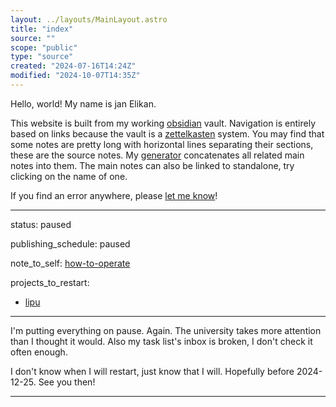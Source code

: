 ```yaml
---
layout: ../layouts/MainLayout.astro
title: "index"
source: ""
scope: "public"
type: "source"
created: "2024-07-16T14:24Z"
modified: "2024-10-07T14:35Z"
---
```



<NoteMeta name="hello-world" source="" scope="public" type="main" created="2024-06-13T19:58Z" modified="2024-07-16T14:27Z" />

Hello, world! My name is jan Elikan.

This website is built from my working [obsidian](/obsidian) vault. Navigation is entirely based on links because the vault is a [zettelkasten](/zettelkasten) system. You may find that some notes are pretty long with horizontal lines separating their sections, these are the source notes. My [generator](https://github.com/janElikan/site-builder) concatenates all related main notes into them. The main notes can also be linked to standalone, try clicking on the name of one.

If you find an error anywhere, please [let me know](/contact)!

---

<NoteMeta name="now" source="" scope="public" type="main" created="2024-07-16T14:24Z" modified="2024-10-07T14:35Z" />

status: paused

publishing_schedule: paused

note_to_self: [how-to-operate](/how-to-operate)

projects_to_restart:
- [lipu](/lipu)

---

<NoteMeta name="pausing-again" source="" scope="public" type="main" created="2024-10-07T14:35Z" modified="2024-10-07T14:39Z" />

I'm putting everything on pause. Again. The university takes more attention than I thought it would. Also my task list's inbox is broken, I don't check it often enough.

I don't know when I will restart, just know that I will. Hopefully before 2024-12-25. See you then!

---

<NoteMeta name="brainmade-mark" source="https://brainmade.org/" scope="public" type="main" created="2024-08-13T10:04Z" modified="2024-08-13T10:10Z" />

<a href="https://brainmade.org/">
<svg width="256" height="80" viewBox="0 0 256 80" fill="none" xmlns="http://www.w3.org/2000/svg">
<g clip-path="url(#clip0_4_23)">
<path d="M52.612 78.7824H23.33C21.9166 78.7824 20.7709 77.6368 20.7709 76.2235V68.5467H12.7969C11.3836 68.5467 10.2378 67.401 10.2378 65.9877V55.3135L1.41666 50.9172C0.0382205 50.2291 -0.424107 48.488 0.431411 47.2068L10.2378 32.4928V28.1426C10.2412 12.599 22.8433 0.000244141 38.3878 0.000244141C53.9322 0.000244141 66.5344 12.599 66.5377 28.1426C65.9063 55.9671 55.7774 51.6594 55.3571 62.1884L55.1711 76.2235C55.1617 76.9301 54.8846 77.5699 54.4215 78.0329C53.9584 78.496 53.3187 78.7824 52.612 78.7824ZM25.8891 73.6645H50.0529L50.3386 59.1231C50.0761 52.467 62.0549 50.8795 61.4196 28.3885C61.0605 15.6763 51.1058 5.11757 38.3878 5.11757C25.6698 5.11757 15.359 15.4253 15.356 28.1426V33.2605C15.3552 33.7658 15.2057 34.2598 14.9261 34.6807L6.29684 47.6213L13.9408 51.4418C14.8085 51.8754 15.3565 52.7622 15.356 53.7321V63.4288H23.33C24.7433 63.4288 25.8891 64.5744 25.8891 65.9877V73.6645Z" fill="var(--color-text)"/>
<path d="M40.3721 58.2219V38.9335C40.4904 38.9335 40.6087 38.9524 40.727 38.9524C50.4958 38.9397 57.7768 29.9404 55.7494 20.3848C55.555 19.4713 54.8413 18.7576 53.9278 18.5633C45.8216 16.8321 37.8066 21.8546 35.8299 29.904C35.8064 29.8804 35.7873 29.8543 35.7637 29.8306C32.09 26.1425 26.7949 24.5718 21.7042 25.6601C20.7906 25.8544 20.0769 26.5681 19.8826 27.4816C17.8553 37.0362 25.1347 46.0349 34.9026 46.0492C35.1392 46.0492 35.3947 46.0208 35.6407 46.009V58.2219H40.3721ZM43.211 26.0788C45.3532 23.9341 48.3082 22.8043 51.3349 22.9728C51.6841 29.3127 46.4475 34.5501 40.1072 34.2023C39.9298 31.1748 41.06 28.2168 43.211 26.0788ZM27.4032 38.1931C25.2499 36.0557 24.1149 33.0987 24.2852 30.0696C30.6292 29.7121 35.8718 34.9555 35.5129 41.2991C32.4895 41.4687 29.5401 40.3385 27.4032 38.1931Z" fill="var(--color-text)"/>
<path d="M104.235 24.6122C104.235 27.7406 103.191 30.1603 101.102 31.8712C99.0136 33.5821 96.1129 34.4375 92.4 34.4375H77.0625V0H91.0947C94.8366 0 97.6648 0.733233 99.5792 2.1997C101.508 3.64987 102.473 5.80069 102.473 8.65215C102.473 10.6074 101.987 12.2613 101.015 13.6137C100.058 14.9498 98.593 15.8541 96.6205 16.3267C99.1006 16.6525 100.986 17.5324 102.277 18.9663C103.582 20.3839 104.235 22.2658 104.235 24.6122ZM96.0114 9.62979C96.0114 8.08185 95.569 6.98201 94.6843 6.33024C93.8141 5.67848 92.516 5.3526 90.7901 5.3526H83.4803V13.8825H90.8336C92.6466 13.8825 93.9591 13.5322 94.7713 12.8316C95.598 12.1146 96.0114 11.0474 96.0114 9.62979ZM97.7953 24.05C97.7953 20.8238 95.7358 19.2107 91.6168 19.2107H83.4803V29.0849H91.8561C93.9156 29.0849 95.4167 28.6694 96.3595 27.8384C97.3167 26.9911 97.7953 25.7283 97.7953 24.05Z" fill="var(--color-text)"/>
<path d="M130.319 34.4375L123.206 21.3615H115.678V34.4375H109.26V0H124.576C128.231 0 131.052 0.888026 133.039 2.66408C135.026 4.42384 136.019 6.95756 136.019 10.2653C136.019 12.6768 135.41 14.7624 134.192 16.5222C132.974 18.2656 131.327 19.4144 129.253 19.9684L137.542 34.4375H130.319ZM129.558 10.5586C129.558 7.25086 127.673 5.59701 123.902 5.59701H115.678V15.7645H124.076C125.874 15.7645 127.237 15.3083 128.166 14.3958C129.094 13.4833 129.558 12.2043 129.558 10.5586Z" fill="var(--color-text)"/>
<path d="M163.127 34.4375L160.407 25.6387H148.724L146.005 34.4375H139.587L150.769 0H158.34L169.479 34.4375H163.127ZM154.555 5.30372L154.424 5.84142C154.279 6.42801 154.105 7.09606 153.902 7.84559C153.699 8.59512 152.452 12.7175 150.16 20.2128H158.971L155.947 10.3141L155.012 6.99015L154.555 5.30372Z" fill="var(--color-text)"/>
<path d="M173.656 34.4375V0H180.074V34.4375H173.656Z" fill="var(--color-text)"/>
<path d="M204.723 34.4375L191.365 7.91891C191.626 10.4934 191.756 12.5627 191.756 14.127V34.4375H186.057V0H193.388L206.942 26.7386C206.681 24.2782 206.55 22.0377 206.55 20.0173V0H212.25V34.4375H204.723Z" fill="var(--color-text)"/>
<path d="M105.259 78.75V58.0667C105.259 57.5985 105.259 57.1302 105.259 56.662C105.274 56.1938 105.351 54.1836 105.489 50.6314C104.399 54.9747 103.593 58.0021 103.071 59.7136L97.2209 78.75H92.3844L86.5346 59.7136L84.0702 50.6314C84.2545 54.3773 84.3466 56.8557 84.3466 58.0667V78.75H78.3125V44.625H87.4097L93.2136 63.7098L93.7202 65.5505L94.8257 70.1279L96.2767 64.6544L102.242 44.625H111.293V78.75H105.259Z" fill="var(--color-text)"/>
<path d="M140.542 78.75L137.663 70.031H125.296L122.417 78.75H115.623L127.461 44.625H135.475L147.267 78.75H140.542ZM131.468 49.8806L131.33 50.4134C131.176 50.9947 130.992 51.6567 130.777 52.3994C130.562 53.1421 129.242 57.2271 126.816 64.6544H136.143L132.942 54.8455L131.952 51.5517L131.468 49.8806Z" fill="var(--color-text)"/>
<path d="M180.616 61.4332C180.616 64.9531 179.956 68.0289 178.636 70.6608C177.33 73.2764 175.473 75.2786 173.062 76.6671C170.667 78.0557 167.918 78.75 164.817 78.75H151.689V44.625H163.435C168.901 44.625 173.131 46.0782 176.125 48.9845C179.119 51.8746 180.616 56.0242 180.616 61.4332ZM173.776 61.4332C173.776 57.768 172.87 54.9747 171.058 53.0533C169.247 51.1158 166.659 50.147 163.297 50.147H158.483V73.228H164.241C167.158 73.228 169.477 72.1704 171.197 70.0553C172.916 67.9401 173.776 65.0661 173.776 61.4332Z" fill="var(--color-text)"/>
<path d="M185.775 78.75V44.625H211.293V50.147H192.569V58.7206H209.889V64.2426H192.569V73.228H212.238V78.75H185.775Z" fill="var(--color-text)"/>
<path d="M217.282 78.75V71.3631H223.937V78.75H217.282Z" fill="var(--color-text)"/>
<path d="M242.168 54.4524C244.943 54.4524 247.384 54.9731 249.491 56.0144C251.597 57.0557 253.212 58.5458 254.335 60.4847C255.445 62.4237 256 64.6858 256 67.2711C256 71.2448 254.77 74.3627 252.31 76.6248C249.838 78.8749 246.457 80 242.168 80C237.891 80 234.555 78.8749 232.158 76.6248C229.761 74.3746 228.562 71.2448 228.562 67.2352C228.562 63.2256 229.774 60.0957 232.196 57.8456C234.618 55.5835 237.942 54.4524 242.168 54.4524ZM242.168 59.8564C239.292 59.8564 237.04 60.5027 235.412 61.7953C233.772 63.088 232.952 64.9013 232.952 67.2352C232.952 69.605 233.766 71.4363 235.393 72.7289C237.008 74.0215 239.266 74.6679 242.168 74.6679C245.094 74.6679 247.403 74.0096 249.093 72.693C250.771 71.3645 251.61 69.5572 251.61 67.2711C251.61 64.9013 250.79 63.076 249.15 61.7953C247.51 60.5027 245.183 59.8564 242.168 59.8564Z" fill="var(--color-text)"/>
<path d="M255.622 33.0521L245.498 38.9228V45.1347H255.622V50.4309H228.96V37.7917C228.96 34.7756 229.647 32.4476 231.022 30.8079C232.385 29.1682 234.346 28.3483 236.907 28.3483C238.774 28.3483 240.389 28.851 241.751 29.8564C243.101 30.8618 243.991 32.2202 244.419 33.9318L255.622 27.0916V33.0521ZM237.134 33.6804C234.574 33.6804 233.293 35.2364 233.293 38.3483V45.1347H241.165V38.2047C241.165 36.7205 240.812 35.5955 240.105 34.8294C239.399 34.0634 238.408 33.6804 237.134 33.6804Z" fill="var(--color-text)"/>
<path d="M251.629 11.8492C251.629 10.4728 251.421 9.13824 251.004 7.8456C250.576 6.55296 250.033 5.55356 249.377 4.8474H245.687V11.0233H241.562V0H251.364C252.815 1.34051 253.95 3.08797 254.77 5.24237C255.59 7.3848 256 9.63495 256 11.9928C256 16.1101 254.802 19.2759 252.405 21.4901C249.995 23.7044 246.583 24.8115 242.168 24.8115C237.778 24.8115 234.416 23.6984 232.082 21.4722C229.736 19.246 228.562 16.0443 228.562 11.8671C228.562 5.93058 230.877 2.1544 235.507 0.5386L237.059 5.4219C235.709 5.94853 234.687 6.77439 233.993 7.89946C233.299 9.02454 232.952 10.3471 232.952 11.8671C232.952 14.3567 233.747 16.2478 235.337 17.5404C236.926 18.833 239.203 19.4794 242.168 19.4794C245.183 19.4794 247.516 18.8151 249.169 17.4865C250.809 16.146 251.629 14.2669 251.629 11.8492Z" fill="var(--color-text)"/>
</g>
<defs>
<clipPath id="clip0_4_23">
<rect width="256" height="80" fill="var(--color-text)"/>
</clipPath>
</defs>
</svg>
</a>